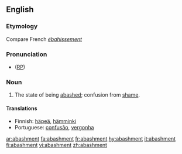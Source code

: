 ==English==

===Etymology===
Compare French ''[[ébahissement]]''

===Pronunciation===
* ([[RP]]) {{IPA|/əˈbæʃmənt/}}

===Noun===
{{en-noun}}

# The state of being [[abashed]]; confusion from [[shame]].

====Translations====
{{trans-top}}
* Finnish: [[häpeä]], [[hämminki]]
* Portuguese: [[confusão]], [[vergonha]]
{{trans-bottom}}

[[ar:abashment]]
[[fa:abashment]]
[[fr:abashment]]
[[hy:abashment]]
[[it:abashment]]
[[fi:abashment]]
[[vi:abashment]]
[[zh:abashment]]